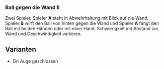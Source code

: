 ### Ball gegen die Wand II

Zwei Spieler. Spieler **A** steht in Abwehrhaltung mit Blick auf die Wand. Spieler **B** wirft den Ball von hinten gegen die Wand und Spieler **A** fängt den Ball mit beiden Händen oder mit einer Hand. Schwierigkeit mit Abstand zur Wand und Geschwindigkeit variieren.

:::{.callout-tip} 
## Varianten
* Ein Auge geschlossen
:::